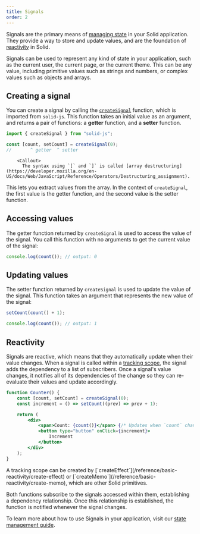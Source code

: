 ```yaml
---
title: Signals
order: 2
---
```


Signals are the primary means of [managing state](/concepts/intro-to-reactivity#state-management) in your Solid application.
They provide a way to store and update values, and are the foundation of [reactivity](/concepts/intro-to-reactivity) in Solid.

Signals can be used to represent any kind of state in your application, such as the current user, the current page, or the current theme.
This can be any value, including primitive values such as strings and numbers, or complex values such as objects and arrays.

## Creating a signal

You can create a signal by calling the [`createSignal`](/reference/basic-reactivity/create-signal) function, which is imported from `solid-js`.
This function takes an initial value as an argument, and returns a pair of functions: a **getter** function, and a **setter** function.

```jsx
import { createSignal } from "solid-js";

const [count, setCount] = createSignal(0);
//       ^ getter  ^ setter
```

    	<Callout>
    	  The syntax using `[` and `]` is called [array destructuring](https://developer.mozilla.org/en-US/docs/Web/JavaScript/Reference/Operators/Destructuring_assignment).

This lets you extract values from the array.
In the context of `createSignal`, the first value is the getter function, and the second value is the setter function.

</Callout>

## Accessing values

The getter function returned by `createSignal` is used to access the value of the signal.
You call this function with no arguments to get the current value of the signal:

```jsx
console.log(count()); // output: 0
```

## Updating values

The setter function returned by `createSignal` is used to update the value of the signal.
This function takes an argument that represents the new value of the signal:

```jsx
setCount(count() + 1);

console.log(count()); // output: 1
```

## Reactivity

Signals are reactive, which means that they automatically update when their value changes.
When a signal is called within a [tracking scope](/concepts/intro-to-reactivity#tracking-changes), the signal adds the dependency to a list of subscribers.
Once a signal's value changes, it notifies all of its dependencies of the change so they can re-evaluate their values and update accordingly.

```jsx
function Counter() {
	const [count, setCount] = createSignal(0);
	const increment = () => setCount((prev) => prev + 1);

	return (
		<div>
			<span>Count: {count()}</span> {/* Updates when `count` changes */}
			<button type="button" onClick={increment}>
				Increment
			</button>
		</div>
	);
}
```

<Callout>
A tracking scope can be created by [`createEffect`](/reference/basic-reactivity/create-effect)  or [`createMemo`](/reference/basic-reactivity/create-memo), which are other Solid primitives.

Both functions subscribe to the signals accessed within them, establishing a dependency relationship.
Once this relationship is established, the function is notified whenever the signal changes.

</Callout>

To learn more about how to use Signals in your application, visit our [state management guide](/guides/state-management).
